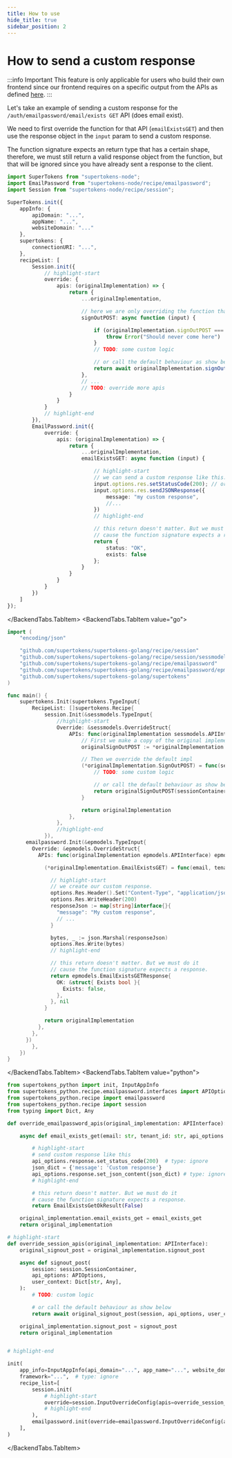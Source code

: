 ```yaml
---
title: How to use
hide_title: true
sidebar_position: 2
---
```



# How to send a custom response

:::info Important
This feature is only applicable for users who build their own frontend since our frontend requires on a specific output from the APIs as defined [here](https://supertokens.com/docs/fdi).
:::

Let's take an example of sending a custom response for the `/auth/emailpassword/email/exists GET` API (does email exist).

We need to first override the function for that API (`emailExistsGET`) and then use the response object in the `input` param to send a custom response.

The function signature expects an return type that has a certain shape, therefore, we must still return a valid response object from the function, but that will be ignored since you have already sent a response to the client.

<BackendTabs>
<BackendTabs.TabItem value="nodejs">

```ts
import SuperTokens from "supertokens-node";
import EmailPassword from "supertokens-node/recipe/emailpassword";
import Session from "supertokens-node/recipe/session";

SuperTokens.init({
    appInfo: {
        apiDomain: "...",
        appName: "...",
        websiteDomain: "..."
    },
    supertokens: {
        connectionURI: "...",
    },
    recipeList: [
        Session.init({
            // highlight-start
            override: {
                apis: (originalImplementation) => {
                    return {
                        ...originalImplementation,

                        // here we are only overriding the function that signs out a user
                        signOutPOST: async function (input) {

                            if (originalImplementation.signOutPOST === undefined) {
                                throw Error("Should never come here")
                            }
                            // TODO: some custom logic

                            // or call the default behaviour as show below
                            return await originalImplementation.signOutPOST(input);
                        },
                        // ...
                        // TODO: override more apis
                    }
                }
            }
            // highlight-end
        }),
        EmailPassword.init({
            override: {
                apis: (originalImplementation) => {
                    return {
                        ...originalImplementation,
                        emailExistsGET: async function (input) {

                            // highlight-start
                            // we can send a custom response like this:
                            input.options.res.setStatusCode(200); // or any other status code
                            input.options.res.sendJSONResponse({
                                message: "my custom response",
                                //...
                            })
                            // highlight-end

                            // this return doesn't matter. But we must do it
                            // cause the function signature expects a response.
                            return {
                                status: "OK",
                                exists: false
                            };
                        }
                    }
                }
            }
        })
    ]
});

```

</BackendTabs.TabItem>
<BackendTabs.TabItem value="go">

```go
import (
	"encoding/json"

	"github.com/supertokens/supertokens-golang/recipe/session"
	"github.com/supertokens/supertokens-golang/recipe/session/sessmodels"
	"github.com/supertokens/supertokens-golang/recipe/emailpassword"
	"github.com/supertokens/supertokens-golang/recipe/emailpassword/epmodels"
	"github.com/supertokens/supertokens-golang/supertokens"
)

func main() {
	supertokens.Init(supertokens.TypeInput{
		RecipeList: []supertokens.Recipe{
			session.Init(&sessmodels.TypeInput{
				//highlight-start
				Override: &sessmodels.OverrideStruct{
					APIs: func(originalImplementation sessmodels.APIInterface) sessmodels.APIInterface {
						// First we make a copy of the original implementation
						originalSignOutPOST := *originalImplementation.SignOutPOST

						// Then we override the default impl
						(*originalImplementation.SignOutPOST) = func(sessionContainer sessmodels.SessionContainer, options sessmodels.APIOptions, userContext supertokens.UserContext) (sessmodels.SignOutPOSTResponse, error) {
							// TODO: some custom logic

							// or call the default behaviour as show below
							return originalSignOutPOST(sessionContainer, options, userContext)
						}

						return originalImplementation
					},
				},
				//highlight-end
			}),
      emailpassword.Init(&epmodels.TypeInput{
        Override: &epmodels.OverrideStruct{
          APIs: func(originalImplementation epmodels.APIInterface) epmodels.APIInterface {

            (*originalImplementation.EmailExistsGET) = func(email, tenantId string, options epmodels.APIOptions, userContext supertokens.UserContext) (epmodels.EmailExistsGETResponse, error) {

              // highlight-start
              // we create our custom response.
              options.Res.Header().Set("Content-Type", "application/json; charset=utf-8")
              options.Res.WriteHeader(200)
              responseJson := map[string]interface{}{
                "message": "My custom response",
                // ...
              }

              bytes, _ := json.Marshal(responseJson)
              options.Res.Write(bytes)
              // highlight-end

              // this return doesn't matter. But we must do it
              // cause the function signature expects a response.
              return epmodels.EmailExistsGETResponse{
                OK: &struct{ Exists bool }{
                  Exists: false,
                },
              }, nil
            }

            return originalImplementation
          },
        },
      })
		},
	})
}
```

</BackendTabs.TabItem>
<BackendTabs.TabItem value="python">

```python
from supertokens_python import init, InputAppInfo
from supertokens_python.recipe.emailpassword.interfaces import APIOptions, EmailExistsGetOkResult, APIInterface
from supertokens_python.recipe import emailpassword
from supertokens_python.recipe import session
from typing import Dict, Any

def override_emailpassword_apis(original_implementation: APIInterface):

    async def email_exists_get(email: str, tenant_id: str, api_options: APIOptions, user_context: Dict[str, Any]):

        # highlight-start
        # send custom response like this
        api_options.response.set_status_code(200)  # type: ignore
        json_dict = {'message': 'Custom response'}
        api_options.response.set_json_content(json_dict) # type: ignore
        # highlight-end

        # this return doesn't matter. But we must do it
        # cause the function signature expects a response.
        return EmailExistsGetOkResult(False)

    original_implementation.email_exists_get = email_exists_get
    return original_implementation

# highlight-start
def override_session_apis(original_implementation: APIInterface):
    original_signout_post = original_implementation.signout_post

    async def signout_post(
        session: session.SessionContainer,
        api_options: APIOptions,
        user_context: Dict[str, Any],
    ):
        # TODO: custom logic

        # or call the default behaviour as show below
        return await original_signout_post(session, api_options, user_context)

    original_implementation.signout_post = signout_post
    return original_implementation


# highlight-end

init(
    app_info=InputAppInfo(api_domain="...", app_name="...", website_domain="..."),
    framework="...",  # type: ignore
    recipe_list=[
        session.init(
            # highlight-start
            override=session.InputOverrideConfig(apis=override_session_apis)
            # highlight-end
        ),
        emailpassword.init(override=emailpassword.InputOverrideConfig(apis=override_emailpassword_apis))
    ],
)
```

</BackendTabs.TabItem>
</BackendTabs>

